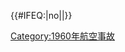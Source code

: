 {{航空事故
| year = 1960
| col1 = 
* 1月6日：[[美國國家航空2511號班機空難|美國國家航空2511號班機]]
* 1月18日：'''[[首都航空20號班機空難|首都航空20號班機]]'''
* 1月19日：[[北歐航空871號班機空難|北歐航空871號班機]]
* 1月21日：[[哥倫比亞航空671號班機空難|哥倫比亞航空671號班機]]
* 2月25日：'''[[1960年里約熱內盧撞機事件|里約熱內盧撞機事件]]'''
| col2 = 
* 3月16日：[[1960年全日空25號班機小牧機場相撞事故|名古屋小牧機場撞機事件]]
* 3月17日：'''[[西北航空710號班機空難|西北航空710號班機]]'''
* 5月1日：[[1960年U-2擊墜事件|U-2偵察機遭擊落]]
* 6月10日：[[環澳大利亞航空538號班機空難|環澳大利亞航空538號班機]]
* 7月15日：[[埃塞俄比亞航空372號班機空難|埃塞俄比亞航空372號班機]]
* 7月16日：[[1960年丹麥足球隊空難|丹麥足球隊空難]]
| col3 = 
* 9月26日：[[奧地利航空901號班機空難|奧地利航空901號班機]]
* 10月4日：'''[[東方航空375號班機空難|東方航空375號班機]]'''
* 10月29日：[[加州理工橄欖球隊空難]]
* 12月16日：'''[[1960年紐約撞機事件|紐約空中相撞事件]]†'''
* 12月17日：'''[[1960年慕尼黑康維爾340墜毀事件|慕尼黑康維爾340型]]'''
}}<includeonly>{{#IFEQ:{{{cat}}}|no||[[Category:1960年航空事故]]}}</includeonly><noinclude>{{Documentation}}</noinclude>
